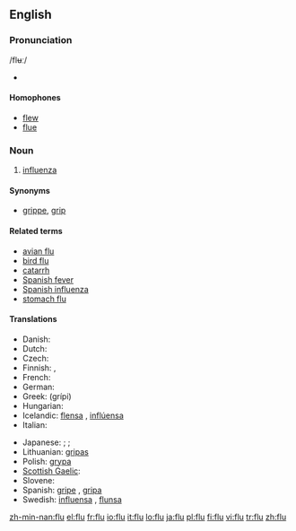 ==English==
{{wikipedia|Influenza}}
===Pronunciation===
/flʉː/
* {{audio|en-us-flu.ogg|Audio (US)}}

====Homophones====
* [[flew]]
* [[flue]]

===Noun===
{{en-noun}}

# [[influenza]]

====Synonyms====
* [[grippe]], [[grip]]

====Related terms====
* [[avian flu]]
* [[bird flu]]
* [[catarrh]]
* [[Spanish fever]]
* [[Spanish influenza]]
* [[stomach flu]]

====Translations====
{{trans-top|influenza}}
* Danish: {{t-|da|influenza|c}}
* Dutch: {{t+|nl|griep|f}}
* Czech: {{t-|cs|chřipka|f}}
* Finnish: {{t+|fi|influenssa}}, {{t-|fi|flunssa}}
* French: {{t+|fr|grippe|f}}
* German: {{t+|de|Grippe|f}}
* Greek: {{t+|el|γρίπη|f|sc=Grek}} (grípi)
* Hungarian: {{t+|hu|influenza}}
* Icelandic: [[flensa]] {{f}}, [[inflúensa]] {{f}}
* Italian: {{t+|it|influenza|f}}
{{trans-mid}}
* Japanese: {{qualifier|general}} {{t+|ja|風邪|tr=kaze|sc=Jpan}}; {{qualifier|detailed}} {{t|ja|ウイルス性の風邪|tr=uirusu-sei no kaze|sc=Jpan}}; {{qualifier|medical}} {{t+|ja|流行性感冒|tr=ryūkōsē-kanbō|sc=Jpan}}
* Lithuanian: [[gripas]] {{m}}
* Polish: [[grypa]] {{f}}
* [[Scottish Gaelic]]: {{t-|gd|cnatan mòr|m|xs=Scottish Gaelic}}
* Slovene: {{t+|sl|gripa|f}}
* Spanish: [[gripe]] {{f}}, [[gripa]] {{f}} {{italbrac|Colombia|Mexico}}
* Swedish: [[influensa]] {{c}}, [[flunsa]] {{c}}
{{trans-bottom}}

[[zh-min-nan:flu]]
[[el:flu]]
[[fr:flu]]
[[io:flu]]
[[it:flu]]
[[lo:flu]]
[[ja:flu]]
[[pl:flu]]
[[fi:flu]]
[[vi:flu]]
[[tr:flu]]
[[zh:flu]]